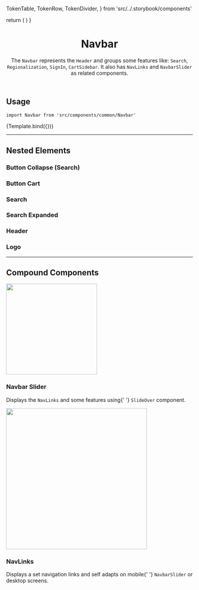 


  TokenTable,
  TokenRow,
  TokenDivider,
} from 'src/../.storybook/components'

<Meta component={Navbar} title="Organisms/Navbar/Overview" />

  return (
    <SessionProvider initialState={{}}>
      <CartProvider>
        <UIProvider>
          <Navbar />
        </UIProvider>
      </CartProvider>
    </SessionProvider>
  )
}

<header>

# Navbar

The `Navbar` represents the `Header` and groups some features like: `Search`, `Regionalization`, `SignIn`, `CartSidebar`. It also has `NavLinks` and `NavbarSlider` as related components.

</header>

## Usage

`import Navbar from 'src/components/common/Navbar'`

<Canvas>
  <Story name="overview-default">{Template.bind({})}</Story>
</Canvas>

<TokenTable>
  <TokenRow token="--fs-navbar-padding" value="0" />
  <TokenDivider />
  <TokenRow
    token="--fs-navbar-border-bottom-width"
    value="var(--fs-border-width)"
  />
  <TokenRow
    token="--fs-navbar-border-bottom-color"
    value="var(--fs-border-color-light)"
    isColor
  />
  <TokenDivider />
  <TokenRow
    token="--fs-navbar-box-shadow"
    value="0 var(--fs-spacing-0) var(--fs-spacing-3) rgb(0 0 0 / 5%)"
  />
  <TokenDivider />
  <TokenRow token="--fs-navbar-row-width" value="100%" />
  <TokenDivider />
  <TokenRow
    token="--fs-navbar-transition-timing"
    value="var(--fs-transition-timing)"
  />
  <TokenRow
    token="--fs-navbar-transition-function"
    value="var(--fs-transition-function)"
  />
</TokenTable>

---

## Nested Elements

### Button Collapse (Search)

<TokenTable>
  <TokenRow
    token="--fs-navbar-button-collapse-margin-left"
    value="calc(-1 * var(--fs-spacing-3))"
  />
</TokenTable>

### Button Cart

<TokenTable>
  <TokenRow
    token="--fs-navbar-button-cart-margin-left-notebook"
    value="var(--fs-spacing-3)"
  />
</TokenTable>

### Search

<TokenTable>
  <TokenRow
    token="--fs-navbar-search-button-icon-width-mobile"
    value="var(--fs-spacing-5)"
  />
  <TokenRow
    token="--fs-navbar-search-button-icon-height-mobile"
    value="var(--fs-navbar-search-button-icon-width-mobile)"
  />
</TokenTable>

### Search Expanded

<TokenTable>
  <TokenRow
    token="--fs-navbar-search-expanded-input-wrapper-margin-right"
    value="0.625rem"
  />
  <TokenRow
    token="--fs-navbar-search-expanded-input-wrapper-margin-left"
    value="var(--fs-spacing-9)"
  />
  <TokenDivider />
  <TokenRow
    token="--fs-navbar-search-expanded-input-width"
    value="calc(100% - var(--fs-spacing-7))"
  />
  <TokenDivider />
  <TokenRow
    token="--fs-navbar-search-expanded-button-icon-margin-right"
    value="-4.063rem"
  />
</TokenTable>

### Header

<TokenTable>
  <TokenRow
    token="--fs-navbar-header-padding-top"
    value="var(--fs-spacing-1)"
  />
  <TokenRow
    token="--fs-navbar-header-padding-bottom"
    value="var(--fs-spacing-2)"
  />
  <TokenRow token="--fs-navbar-header-overflow-x" value="clip" />
  <TokenDivider />
  <TokenRow
    token="--fs-navbar-header-padding-top-notebook"
    value="var(--fs-spacing-1)"
  />
  <TokenRow
    token="--fs-navbar-header-padding-bottom-notebook"
    value="var(--fs-navbar-header-padding-top-notebook)"
  />
</TokenTable>

### Logo

<TokenTable>
  <TokenRow token="--fs-navbar-logo-width" value="11rem" />
  <TokenRow token="--fs-navbar-logo-height" value="2.375rem" />
  <TokenRow token="--fs-navbar-logo-min-height" value="2.375rem" />
  <TokenRow
    token="--fs-navbar-logo-margin-right-mobile"
    value="var(--fs-spacing-5)"
  />
</TokenTable>

---

## Compound Components

<section className="sbdocs-section">
  <article>
    <div style={{ height: '470px' }}>
      <a href="?path=/docs/organisms-navbar-navbarslider--overview-default">
        <img
          width="245px"
          src="https://vtexhelp.vtexassets.com/assets/docs/src/navlinks___52dff993e0e04dea5d02c1e1a5bbf4e3.png"
        />
      </a>
    </div>
    <article className="sbdocs-section-text">
      <h3>Navbar Slider</h3>
      <p>
        Displays the <code>NavLinks</code> and some features using{' '}
        <code>SlideOver</code> component.
      </p>
    </article>
  </article>
  <article>
    <div style={{ height: '470px' }}>
      <a href="?path=/docs/organisms-navbar-navlinks--overview-default">
        <img
          width="380px"
          src="https://vtexhelp.vtexassets.com/assets/docs/src/navlinks___ad2d67dbdbac8ea8ccb4e5a7d453a997.png"
        />
      </a>
    </div>
    <article className="sbdocs-section-text">
      <h3>NavLinks</h3>
      <p>
        Displays a set navigation links and self adapts on mobile{' '}
        <code>NavbarSlider</code> or desktop screens.
      </p>
    </article>
  </article>
</section>
